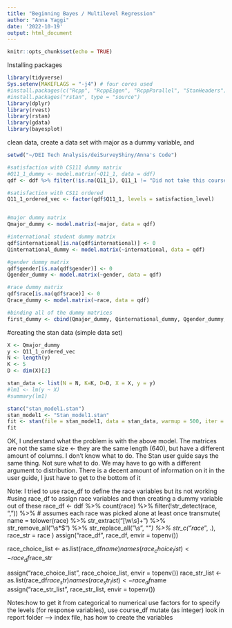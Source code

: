 ```yaml
---
title: "Beginning Bayes / Multilevel Regression"
author: "Anna Yaggi"
date: '2022-10-19'
output: html_document
---
```


```r
knitr::opts_chunk$set(echo = TRUE)

```


Installing packages
```r
library(tidyverse)
Sys.setenv(MAKEFLAGS = "-j4") # four cores used
#install.packages(c("Rcpp", "RcppEigen", "RcppParallel", "StanHeaders"), type = "source")
#install.packages("rstan", type = "source")
library(dplyr)
library(rvest)
library(rstan)
library(gdata)
library(bayesplot)

```

clean data, create a data set with major as a dummy variable, and 
```r
setwd("~/DEI Tech Analysis/deiSurveyShiny/Anna's Code")

#satisfaction with CS111 dummy matrix
#Q11_1_dummy <- model.matrix(~Q11_1, data = ddf)
qdf <- ddf %>% filter(!is.na(Q11_1), Q11_1 != "Did not take this course.")

#satisfaction with CS11 ordered
Q11_1_ordered_vec <- factor(qdf$Q11_1, levels = satisfaction_level)


#major dummy matrix
Qmajor_dummy <- model.matrix(~major, data = qdf)

#international student dummy matrix
qdf$international[is.na(qdf$international)] <- 0
Qinternational_dummy <- model.matrix(~international, data = qdf)

#gender dummy matrix
qdf$gender[is.na(qdf$gender)] <- 0
Qgender_dummy <- model.matrix(~gender, data = qdf)

#race dummy matrix
qdf$race[is.na(qdf$race)] <- 0
Qrace_dummy <- model.matrix(~race, data = qdf)

#binding all of the dummy matrices
first_dummy <- cbind(Qmajor_dummy, Qinternational_dummy, Qgender_dummy, Qrace_dummy)


```




#creating the stan data (simple data set)
```r
X <- Qmajor_dummy
y <- Q11_1_ordered_vec
N <- length(y)
K <- 5
D <- dim(X)[2]

stan_data <- list(N = N, K=K, D=D, X = X, y = y)
#lm1 <- lm(y ~ X)
#summary(lm1)
```


```r
stanc("stan_model1.stan")
stan_model1 <- "Stan_model1.stan"
fit <- stan(file = stan_model1, data = stan_data, warmup = 500, iter = 1000, chains = 4, cores = 4, thin = 1)
fit
```

OK, I understand what the problem is with the above model. The matrices are not the same size  <- they are the same length (640), but have a different amount of columns. I don't know what to do. The Stan user guide says the same thing. Not sure what to do. 
We may have to go with a different argument to distribution. There is a decent amount of information on it in the user guide, I just have to get to the bottom of it









Note: 
I tried to use race_df to define the race variables but its not working
#using race_df to assign race variables and then creating a dummy variable out of these
 race_df <- ddf %>%
    count(race) %>%
    filter(!str_detect(race, ",")) %>% # assumes each race was picked alone at least once
    transmute(
      name = tolower(race) %>%
        str_extract("[\\w\\s]+") %>%
        str_remove_all("\\s*$") %>%
        str_replace_all("\\s", "_") %>%
        str_c("race_", .),
      race_str = race
    )
  assign("race_df", race_df, envir = topenv())

  race_choice_list <- as.list(race_df$name)
  names(race_choice_list) <- race_df$race_str

  assign("race_choice_list", race_choice_list, envir = topenv())
  race_str_list <- as.list(race_df$race_str)
  names(race_str_list) <- race_df$name
  assign("race_str_list", race_str_list, envir = topenv())





Notes:how to get it from categorical to numerical
  use factors for to specify the levels (for response variables), use course_df
  mutate (as integer)
  look in report folder --> index file, has how to create the variables
  
  
  
  
